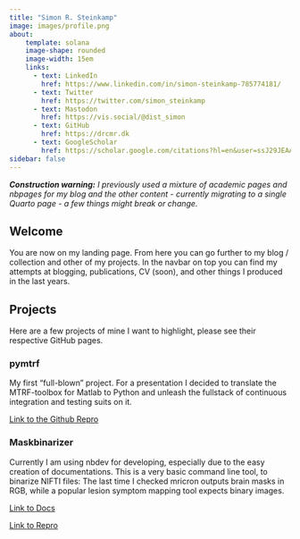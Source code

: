 ```yaml
---
title: "Simon R. Steinkamp"
image: images/profile.png
about:
    template: solana
    image-shape: rounded
    image-width: 15em
    links:
      - text: LinkedIn
        href: https://www.linkedin.com/in/simon-steinkamp-785774181/
      - text: Twitter
        href: https://twitter.com/simon_steinkamp
      - text: Mastodon
        href: https://vis.social/@dist_simon
      - text: GitHub
        href: https://drcmr.dk
      - text: GoogleScholar
        href: https://scholar.google.com/citations?hl=en&user=ssJ29JEAAAAJ
sidebar: false
---
```


***Construction warning:*** *I previously used a mixture of academic pages and nbpages for my blog and
the other content - currently migrating to a single Quarto page - a few things might
break or change.*

## Welcome

You are now on my landing page. From here you can go further to my blog / collection and other of my projects. In the navbar on top you can find my attempts at blogging, publications, CV (soon), and other
things I produced in the last years.


## Projects

Here are a few projects of mine I want to highlight, please see their respective GitHub pages.


### pymtrf

My first "full-blown" project. For a presentation I decided to translate the MTRF-toolbox for Matlab to Python and unleash the fullstack of continuous integration and testing suits on it.

[Link to the Github Repro](https://github.com/SRSteinkamp/pymtrf)

### Maskbinarizer

Currently I am using nbdev for developing, especially due to the easy creation of documentations.
This is a very basic command line tool, to binarize NIFTI files: The last time I checked mricron outputs brain masks in RGB, while a popular lesion symptom mapping tool expects binary images.

[Link to Docs](https://srsteinkamp.github.io/simons_mask_binarizer/)

[Link to Repro](https://github.com/SRSteinkamp/simons_mask_binarizer)